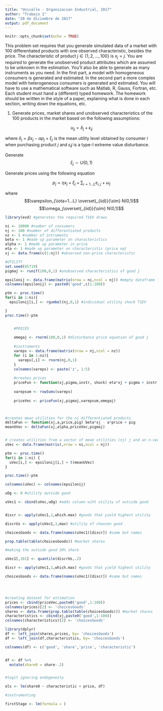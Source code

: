 ```yaml
---
title: "Univalle - Organizacion Industrial, 2017"
author: "Trabajo 1"
date: "20 de diciembre de 2017"
output: pdf_document
---
```


```r
knitr::opts_chunk$set(echo = TRUE)
```

This problem set requires that you generate simulated data of a market with 100 differentiated products
with one observed characteristic, besides the price. The characteristic of product $j \in \{1,2,...,100 \}$ is $x_j=j$. You are required to generate the unobserved product attributes which are assumed to be unknown in the estimation. You'll also be able to generate as many instruments as you need. In the first part, a model with homogeneous consumers is generated and estimated. In the second part a
more complex model with heterogeneous consumers is generated and estimated. You will have to use a mathematical software such as Matlab, R, Gauss, Fortran, etc. Each student must hand a (different) typed homework. The homework should be written in the style of a paper, explaining what is done in each section, writing down the equations, etc.

1. Generate prices, market shares and unobserved characteristics of the 100 products in the market based on the following assumptions:

$$u_{ij}=\delta_j+\epsilon_{ij}$$
 
where $\delta_j = \beta x_j -\alpha p_j + \xi_j$ is the mean utility level obtained by consumer $i$ when purchasing product $j$ and $\epsilon_ij$ is a type-I extreme value disturbance.

Generate 
$$\xi_j \sim U(0,1)$$

Generate prices using the following equation

$$p_j = \eta x_j + \xi_j + \sum_{\iota=1...L} \varepsilon_{\iota,j}+\omega_j$$

where 
$$\varepsilon_{\iota=1...L} \overset{_{iid}}{\sim} N(0,1)$$
$$\omega_j\overset{_{iid}}{\sim} N(0,1)$$

```r
library(evd) #generates the required T1EV draws

ni <- 10000 #number of consumers
nj <- 100 #number of differentiated products
nz <- 5 #number of intruments
beta <- 1 #made up parameter on characteristics
alpha <- 1 #made up parameter in price
eta <- 1 #made up parameter on characteristic (price eq)
xj <- data.frame(c(1:nj)) #observed non-price characteristic

#UTILITY
set.seed(85719)
pigmaj <- runif(100,0,1) #unobserved characteristics of good j

epsilonij <- data.frame(matrix(nrow = ni,ncol = nj)) #empty dataframe for individual shocks
colnames(epsilonij) <- paste0('good',c(1:100))

ptm <- proc.time()
for(i in 1:ni){
  epsilonij[i,] <- rgumbel(nj,0,1) #individual utility shock T1EV

}
proc.time()-ptm


    #PRICES
    
    omegaj <- rnorm(100,0,1) #disturbance price equation of good j
    
    #instruments
    vareps <- data.frame(matrix(nrow = nj,ncol = nz))
    for (i in 1:nz){
      vareps[,i] <- rnorm(nj,0,1)
    }
    colnames(vareps) <- paste('z', 1:5)
    
    #creates prices
    priceFun <- function(xj,pigma,instr, shock) eta*xj + pigma + instr + shock
    
    varepsum <- rowSums(vareps)
    
    priceVec <- priceFun(xj,pigmaj,varepsum,omegaj)



#creates mean utilities for the nj differentiated products
deltaFun <- function(xj,a,price,pig) beta*xj - a*price + pig
meanUVec <- deltaFun(xj,alpha,priceVec,pigmaj)


# creates utilities from a vector of mean utilities (nj) j and an n-vector of unobserved random attributes (ni)
uVec <- data.frame(matrix(,nrow = ni,ncol = nj))

ptm <- proc.time()
for(i in 1:ni) {
  uVec[i,] <- epsilonij[i,] + t(meanUVec)
}

proc.time()-ptm

colnames(uVec) <- colnames(epsilonij)

uOg <- 0 #utility outside good

uVec1 <- cbind(uVec,uOg) #adds column wiht utility of outside good


discr <- apply(uVec1,1,which.max) #goods that yield highest utility

discrUs <- apply(uVec1,1,max) #utility of choosen good

choicesGoods <- data.frame(names(uVec1)[discr]) #same but names

prop.table(table(choicesGoods)) #market shares

#making the outside good 20% share

uVec1[,101] <- quantile(discrUs,.2)

discr <- apply(uVec1,1,which.max) #goods that yield highest utility

choicesGoods <- data.frame(names(uVec1)[discr]) #same but names




#creating dataset for estimation
prices <- cbind(priceVec,paste0('good',1:100))
colnames(prices)[2] <- 'choicesGoods'
shares <- data.frame(prop.table(table(choicesGoods))) #market shares
characteristics <- cbind(xj,paste0('good',1:100))
colnames(characteristics)[2] <- 'choicesGoods'

library(dplyr)
df <- left_join(shares,prices, by= 'choicesGoods')
df <- left_join(df,characteristics, by= 'choicesGoods')

colnames(df) <- c('good', 'share','price', 'characteristic')


df <- df %>%
  mutate(share0 = share-.2)


#logit ignoring endogeneity

ols <- lm(share0 ~ characteristic + price, df)

#instrumenting

firstStage <- lm(formula = )

```



